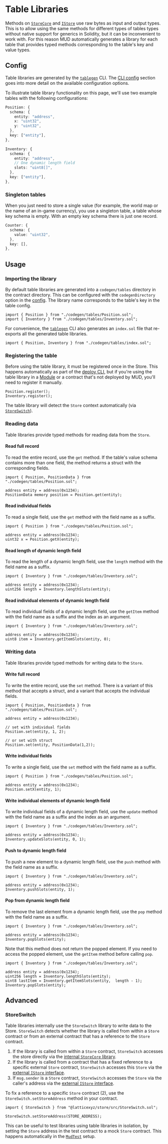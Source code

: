 # Table Libraries

Methods on [`StoreCore`](../references/store-core) and [`IStore`](../references/store) use raw bytes as input and output types.
This is to allow using the same methods for different types of tables types without native support for generics in Solidity, but it can be inconvenient to work with.
For this reason MUD automatically generates a library for each table that provides typed methods corresponding to the table's key and value types.

## Config

Table libraries are generated by the [`tablegen`](../cli/tablegen) CLI.
The [CLI config](/cli/config) section goes into more detail on the available configuration options.

To illustrate table library functionality on this page, we'll use two example tables with the following configurations:

```ts
Position: {
  schema: {
    entity: "address",
    x: "uint32",
    y: "uint32",
  },
  key: ["entity"],
},

Inventory: {
  schema: {
    entity: "address",
    // One dynamic length field
    slots: "uint8[]",
  },
  key: ["entity"],
},

```

### Singleton tables

When you just need to store a single value (for example, the world map or the name of an in-game currency), you use a singleton table, a table whose key schema is empty.
With an empty key schema there is just one record.

```ts
Counter: {
  schema: {
    value: "uint32",
  },
  key: [],
},
```

## Usage

### Importing the library

By default table libraries are generated into a `codegen/tables` directory in the contract directory.
This can be configured with the `codegenDirectory` option in the [config](/cli/config).
The library name corresponds to the table's key in the table config.

```solidity
import { Position } from "./codegen/tables/Position.sol";
import { Inventory } from "./codegen/tables/Inventory.sol";
```

For convenience, the [`tablegen`](../cli/tablegen) CLI also generates an `index.sol` file that re-exports all the generated table libraries.

```solidity
import { Position, Inventory } from "./codegen/tables/index.sol";
```

### Registering the table

Before using the table library, it must be registered once in the Store.
This happens automatically as part of the [deploy CLI](/cli/deploy), but if you're using the table library in a [Module](/world/modules) or a contract that's not deployed by MUD, you'll need to register it manually.

```solidity
Position.register();
Inventory.register();
```

The table library will detect the `Store` context automatically (via [`StoreSwitch`](#storeswitch)).

### Reading data

Table libraries provide typed methods for reading data from the `Store`.

#### Read full record

To read the entire record, use the `get` method.
If the table's value schema contains more than one field, the method returns a struct with the corresponding fields.

```solidity copy
import { Position, PositionData } from "./codegen/tables/Position.sol";

address entity = address(0x1234);
PositionData memory position = Position.get(entity);
```

#### Read individual fields

To read a single field, use the `get` method with the field name as a suffix.

```solidity copy
import { Position } from "./codegen/tables/Position.sol";

address entity = address(0x1234);
uint32 x = Position.getX(entity);
```

#### Read length of dynamic length field

To read the length of a dynamic length field, use the `length` method with the field name as a suffix.

```solidity copy
import { Inventory } from "./codegen/tables/Inventory.sol";

address entity = address(0x1234);
uint256 length = Inventory.lengthSlots(entity);
```

#### Read individual elements of dynamic length field

To read individual fields of a dynamic length field, use the `getItem` method with the field name as a suffix and the index as an argument.

```solidity copy
import { Inventory } from "./codegen/tables/Inventory.sol";

address entity = address(0x1234);
uint8 item = Inventory.getItemSlots(entity, 0);
```

### Writing data

Table libraries provide typed methods for writing data to the `Store`.

#### Write full record

To write the entire record, use the `set` method.
There is a variant of this method that accepts a struct, and a variant that accepts the individual fields.

```solidity copy
import { Position, PositionData } from "./codegen/tables/Position.sol";

address entity = address(0x1234);

// set with individual fields
Position.set(entity, 1, 2);

// or set with struct
Position.set(entity, PositionData(1,2));
```

#### Write individual fields

To write a single field, use the `set` method with the field name as a suffix.

```solidity copy
import { Position } from "./codegen/tables/Position.sol";

address entity = address(0x1234);
Position.setX(entity, 1);
```

#### Write individual elements of dynamic length field

To write individual fields of a dynamic length field, use the `update` method with the field name as a suffix and the index as an argument.

```solidity copy
import { Inventory } from "./codegen/tables/Inventory.sol";

address entity = address(0x1234);
Inventory.updateSlots(entity, 0, 1);
```

#### Push to dynamic length field

To push a new element to a dynamic length field, use the `push` method with the field name as a suffix.

```solidity copy
import { Inventory } from "./codegen/tables/Inventory.sol";

address entity = address(0x1234);
Inventory.pushSlots(entity, 1);
```

#### Pop from dynamic length field

To remove the last element from a dynamic length field, use the `pop` method with the field name as a suffix.

```solidity copy
import { Inventory } from "./codegen/tables/Inventory.sol";

address entity = address(0x1234);
Inventory.popSlots(entity);
```

Note that this method does not return the popped element.
If you need to access the popped element, use the `getItem` method before calling `pop`.

```solidity copy
import { Inventory } from "./codegen/tables/Inventory.sol";

address entity = address(0x1234);
uint256 length = Inventory.lengthSlots(entity);
uint8 lastItem = Inventory.getItemSlots(entity,  length - 1);
Inventory.popSlots(entity);
```

## Advanced

### StoreSwitch

Table libraries internally use the `StoreSwitch` library to write data to the Store.
`StoreSwitch` detects whether the library is called from within a `Store` contract or from an external contract that has a reference to the `Store` contract.

1. If the library is called from within a `Store` contract, `StoreSwitch` accesses the store directly via the [internal `StoreCore` library](./reference/store-core).
2. If the library is called from a contract that has a fixed reference to a specific external `Store` contract, `StoreSwitch` accesses this `Store` via the [external `IStore` interface](./reference/store).
3. If `msg.sender` is a `Store` contract, `StoreSwitch` accesses the `Store` via the caller's address via the [external `IStore` interface](./reference/store).

To fix a reference to a specific `Store` contract (2), use the `StoreSwitch.setStoreAddress` method in your contract.

```solidity copy
import { StoreSwitch } from "@latticexyz/store/src/StoreSwitch.sol";

StoreSwitch.setStoreAddress(STORE_ADDRESS);
```

This can be useful to test libraries using table libraries in isolation, by setting the `Store` address in the test contract to a mock `Store` contract.
This happens automatically in the [`MudTest`](/cli/test) setup.

